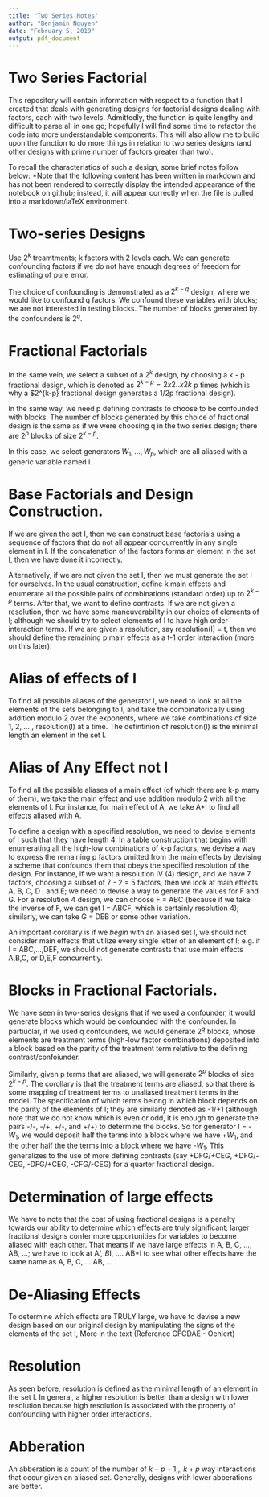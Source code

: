 ```yaml
---
title: "Two Series Notes"
author: "Benjamin Nguyen"
date: "February 5, 2019"
output: pdf_document
---
```

# Two Series Factorial

This repository will contain information with respect to a function that I created that deals with generating designs for factorial designs dealing with factors, each with two levels. Admittedly, the function is quite lengthy and difficult to parse all in one go; hopefully I will find some time to refactor the code into more understandable components. This will also allow me to build upon the function to do more things in relation to two series designs (and other designs with prime number of factors greater than two). 

To recall the characteristics of such a design, some brief notes follow below:
*Note that the following content has been written in markdown and has not been rendered to correctly display the intended appearance of the notebook on github; instead, it will appear correctly when the file is pulled into a markdown/laTeX environment.

# Two-series Designs

Use $2^k$ treamtments; k factors with 2 levels each. We can generate confounding factors if we do not have enough degrees of freedom for estimating of pure error.

The choice of confounding is demonstrated as a $2^{k-q}$ design, where we would like to confound q factors. We confound these variables with blocks; we are not interested in testing blocks. The number of blocks generated by the confounders is $2^q$. 

# Fractional Factorials

In the same vein, we select a subset of a $2^k$ design, by choosing a k - p fractional design, which is denoted as $2^{k-p} = 2x2..x2 k$ p times (which is why a $2^{k-p} fractional design generates a 1/2p fractional design).

In the same way, we need p defining contrasts to choose to be confounded with blocks. The number of blocks generated by this choice of fractional design is the same as if we were choosing q in the two series design; there are $2^p$ blocks of size $2^{k-p}$.

In this case, we select generators $W_1,...,W_p$, which are all aliased with a generic variable named I. 

# Base Factorials and Design Construction.

If we are given the set I, then we can construct base factorials using a sequence of factors that do not all appear concurrenttly in any single element in I. If the concatenation of the factors forms an element in the set I, then we have done it incorrectly.

Alternatively, if we are not given the set I, then we must generate the set I for ourselves. In the usual construction, define k main effects and enumerate all the possible pairs of combinations (standard order) up to $2^{k-p}$ terms. After that, we want to define contrasts. If we are not given a resolution, then we have some maneuverability in our choice of elements of I; although we should try to select elements of I to have high order interaction terms. If we are given a resolution, say resolution(I) = t, then we should define the remaining p main effects as a t-1 order interaction (more on this later).

# Alias of effects of I

To find all possible aliases of the generator I, we need to look at all the elements of the sets belonging to I, and take the combinatorically using addition modulo 2 over the exponents, where we take combinations of size 1, 2, ... , resolution(I) at a time. The defintinion of resolution(I) is the minimal length an element in the set I.

# Alias of Any Effect not I

To find all the possible aliases of a main effect (of which there are k-p many of them), we take the main effect and use addition modulo 2 with all the elements of I. For instance, for main effect of A, we take A*I to find all effects aliased with A.

To define a design with a specified resolution, we need to devise elements of I such that they have length 4. In a table construction that begins with enumerating all the high-low combinations of k-p factors, we devise a way to express the remaining p factors omitted from the main effects by devising a scheme that confounds them that obeys the specified resolution of the design. For instance, if we want a resolution IV (4) design, and we have 7 factors, choosing a subset of 7 - 2 = 5 factors, then we look at main effects A, B, C, D , and E; we need to devise a way to generate the values for F and G. For a resolution 4 design, we can choose F = ABC (because if we take the inverse of F, we can get I = ABCF, which is certainly resolution 4); similarly, we can take G = DEB or some other variation.

An important corollary is if we $begin$ with an aliased set I, we should not consider main effects that utilize every single letter of an element of I; e.g. if I = ABC,...,DEF, we should not generate contrasts that use main effects A,B,C, or D,E,F concurrently.

# Blocks in Fractional Factorials.

We have seen in two-series designs that if we used a confounder, it would generate blocks which would be confounded with the confounder. In partiuclar, if we used q confounders, we would generate $2^q$ blocks, whose elements are treatment terms (high-low factor combinations) deposited into a block based on the parity of the treatment term relative to the defining contrast/confoiunder.

Similarly, given p terms that are aliased, we will generate $2^p$ blocks of size $2^{k-p}$. The corollary is that the treatment terms are aliased, so that there is some mapping of treatment terms to unaliased treatment terms in the model. The specification of which terms belong in which block depends on the parity of the elements of I; they are similarly denoted as -1/+1 (although note that we do not know which is even or odd, it is enough to generate the pairs -/-, -/+, +/-, and +/+) to determine the blocks. So for generator I = -$W_1$, we would deposit half the terms into a block where we have +$W_1$, and the other half the the terms into a block where we have -$W_1$. This generalizes to the use of more defining contrasts (say +DFG/+CEG, +DFG/-CEG, -DFG/+CEG, -CFG/-CEG) for a quarter fractional design.

# Determination of large effects

We have to note that the cost of using fractional designs is a penalty towards our ability to determine which effects are truly significant; larger fractional designs confer more opportunities for variables to become aliased with each other. That means if we have large effects in A, B, C, ..., AB, ...; we have to look at A*I, B*I, .... AB*I to see what other effects have the same name as A, B, C, ... AB, ... 

# De-Aliasing Effects

To determine which effects are TRULY large, we have to devise a new design based on our original design by manipulating the signs of the elements of the set I, More in the text (Reference CFCDAE - Oehlert)

# Resolution
As seen before, resolution is defined as the minimal length of an element in the set I. In general, a higher resolution is better than a design with lower resolution because high resolution is associated with the property of confounding with higher order interactions.

# Abberation
An abberation is a count of the number of $k-p+1 ,,, k+p$ way interactions that occur given an aliased set. Generally, designs with lower abberations are better.
